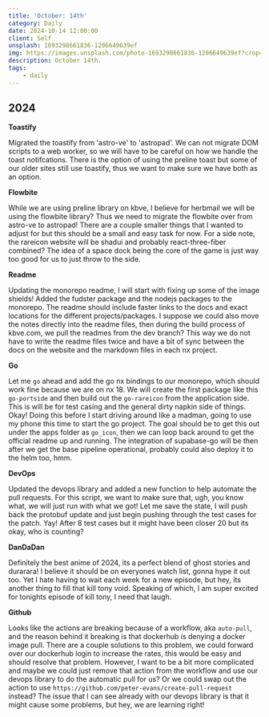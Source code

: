 ```yaml
---
title: 'October: 14th'
category: Daily
date: 2024-10-14 12:00:00
client: Self
unsplash: 1693298661836-1206649639ef
img: https://images.unsplash.com/photo-1693298661836-1206649639ef?crop=entropy&cs=srgb&fm=jpg&ixid=MnwzNjM5Nzd8MHwxfHJhbmRvbXx8fHx8fHx8fDE2ODE3NDg2ODY&ixlib=rb-4.0.3&q=85
description: October 14th.
tags:
    - daily
---
```



## 2024

**Toastify**

Migrated the toastify from 'astro-ve' to 'astropad'.
We can not migrate DOM scripts to a web worker, so we will have to be careful on how we handle the toast notifcations.
There is the option of using the preline toast but some of our older sites still use toastify, thus we want to make sure we have both as an option.

**Flowbite**

While we are using preline library on kbve, I believe for herbmail we will be using the flowbite library?
Thus we need to migrate the flowbite over from astro-ve to astropad!
There are a couple smaller things that I wanted to adjust for but this should be a small and easy task for now.
For a side note, the rareicon website will be shadui and probably react-three-fiber combined?
The idea of a space dock being the core of the game is just way too good for us to just throw to the side.

**Readme**

Updating the monorepo readme, I will start with fixing up some of the image shields!
Added the fudster package and the nodejs packages to the monorepo.
The readme should include faster links to the docs and exact locations for the different projects/packages.
I suppose we could also move the notes directly into the readme files, then during the build process of kbve.com, we pull the readmes from the dev branch?
This way we do not have to write the readme files twice and have a bit of sync between the docs on the website and the markdown files in each nx project.

**Go**

Let me `go` ahead and add the go nx bindings to our monorepo, which should work fine because we are on nx 18.
We will create the first package like this `go-portside` and then build out the `go-rareicon` from the application side.
This is will be for test casing and the general dirty napkin side of things.
Okay! Doing this before I start driving around like a madman, going to use my phone this time to start the go project.
The goal should be to get this out under the apps folder as `go_icon`, then we can loop back around to get the official readme up and running.
The integration of supabase-go will be then after we get the base pipeline operational, probably could also deploy it to the helm too, hmm.

**DevOps**

Updated the devops library and added a new function to help automate the pull requests.
For this script, we want to make sure that, ugh, you know what, we will just run with what we got!
Let me save the state, I will push back the protobuf update and just begin pushing through the test cases for the patch.
Yay! After 8 test cases but it might have been closer 20 but its okay, who is counting?

**DanDaDan**

Definitely the best anime of 2024, its a perfect blend of ghost stories and durarara!
I believe it should be on everyones watch list, gonna hype it out too.
Yet I hate having to wait each week for a new episode, but hey, its another thing to fill that kill tony void.
Speaking of which, I am super excited for tonights episode of kill tony, I need that laugh.

**Github**

Looks like the actions are breaking because of a workflow, aka `auto-pull`, and the reason behind it breaking is that dockerhub is denying a docker image pull.
There are a couple solutions to this problem, we could forward over our dockerhub login to increase the rates, this would be easy and should resolve that problem.
However, I want to be a bit more complicated and maybe we could just remove that action from the workflow and use our devops library to do the automatic pull for us?
Or we could swap out the action to use `https://github.com/peter-evans/create-pull-request` instead?
The issue that I can see already with our devops library is that it might cause some problems, but hey, we are learning right!